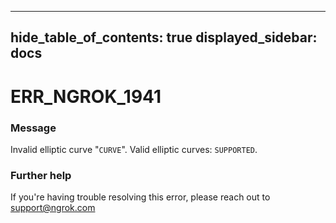 

---
hide_table_of_contents: true
displayed_sidebar: docs
---


# ERR_NGROK_1941

### Message
Invalid elliptic curve "`CURVE`". Valid elliptic curves: `SUPPORTED`.

<ErrorDetails error="err_ngrok_1941" />



### Further help
If you're having trouble resolving this error, please reach out to [support@ngrok.com](mailto:support@ngrok.com?subject=Help%20with%20ERR_NGROK_1941)

